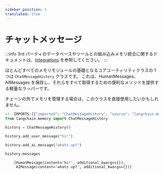 ```yaml
---
sidebar_position: 1
translated: true
---
```


# チャットメッセージ

:::info
3rd パーティのデータベースやツールとの組み込みメモリ統合に関するドキュメントは、[Integrations](/docs/integrations/memory/) を参照してください。
:::

ほとんどすべてのメモリモジュールの基礎となるコアユーティリティクラスの 1 つは `ChatMessageHistory` クラスです。
これは、HumanMessages、AIMessages を保存し、それらをすべて取得するための便利なメソッドを提供する軽量なラッパーです。

チェーンの外でメモリを管理する場合は、このクラスを直接使用したいかもしれません。

```python
<!--IMPORTS:[{"imported": "ChatMessageHistory", "source": "langchain.memory", "docs": "https://api.python.langchain.com/en/latest/chat_history/langchain_core.chat_history.ChatMessageHistory.html", "title": "Chat Messages"}]-->
from langchain.memory import ChatMessageHistory

history = ChatMessageHistory()

history.add_user_message("hi!")

history.add_ai_message("whats up?")
```

```python
history.messages
```

```output
    [HumanMessage(content='hi!', additional_kwargs={}),
     AIMessage(content='whats up?', additional_kwargs={})]
```
